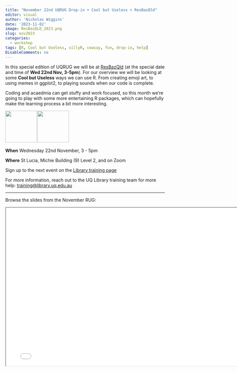 ```yaml
---
title: "November 22nd UQRUG Drop-in + Cool but Useless + ResBazQld"
editor: visual
author: 'Nicholas Wiggins'
date: '2023-11-02'
image: ResBazQLD_2023.png
slug: nov2023
categories:
  - workshop
tags: [R, Cool but Useless, sillyR, cowsay, fun, drop-in, help]
DisableComments: no
--- 
```


In this special edition of UQRUG we will be at [ResBazQld](https://resbaz.github.io/resbaz2023qld/) (at the special date and time of **Wed 22nd Nov, 3-5pm**). For our overview we will be looking at some **Cool but Useless** ways we can use R. 
From creating emoji art, to using memes in ggplot2, to playing sounds when our code is complete. 

Coding and acaedmia can get stuffy and work focused, so this month we're going to play with some more entertaining R packages, which can hopefully make the learning process a bit more interesting. 

<p float="left">

<img src="https://uqrug.netlify.app/uqrug.png" height="100" style="margin-right:-0.2em;"/> <img src="ResBazQLD_2023.png" height="100" style="margin-right:-0.2em;"/>

</p>

**When** Wednesday 22nd November, 3 - 5pm 

**Where** St Lucia, Michie Building (9) Level 2, and on Zoom

Sign up to the next event on the [Library training page](https://studenthub.uq.edu.au/students/events/detail/4796122)

For more information, reach out to the UQ Library training team for more help: <a href="javascript:void(0);" onclick="copyEvent('copy')" id="copy" title="Click to copy email address">training\@library.uq.edu.au</a>

------------------------------------------------------------------------

Browse the slides from the November RUG:

<iframe width="780" height="500" src="/presentations/23-11-cool/23-11-cool.html" title="Cool but Useless Quarto Presentation">

</iframe>


